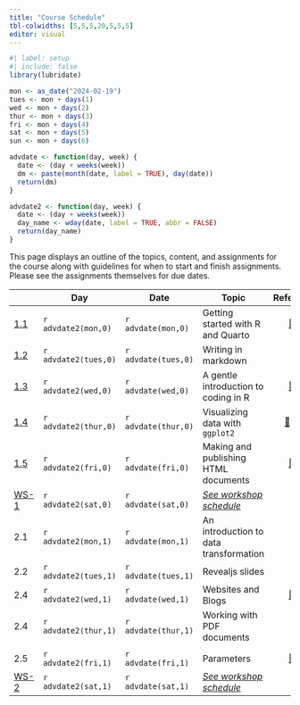```yaml
---
title: "Course Schedule"
tbl-colwidths: [5,5,5,20,5,5,5]
editor: visual
---
```


```r
#| label: setup
#| include: false
library(lubridate)

mon <- as_date("2024-02-19")
tues <- mon + days(1)
wed <- mon + days(2)
thur <- mon + days(3)
fri <- mon + days(4)
sat <- mon + days(5)
sun <- mon + days(6)

advdate <- function(day, week) {
  date <- (day + weeks(week))
  dm <- paste(month(date, label = TRUE), day(date))
  return(dm)  
}

advdate2 <- function(day, week) {
  date <- (day + weeks(week))
  day_name <- wday(date, label = TRUE, abbr = FALSE)
  return(day_name)
}
```

This page displays an outline of the topics, content, and assignments for the course along with guidelines for when to start and finish assignments. Please see the assignments themselves for due dates.

::: column-screen-inset-right
|                                             | Day                  | Date                | Topic                                                |                                                                                         Reference                                                                                         |                                                                                                                Videos                                                                                                                 |                                                       Assignments                                                        |
|---------|---------|---------|---------|:-------:|:---------------:|:-------:|
| [1.1](/modules/module-1.1.qmd "Module 1.1") | `r advdate2(mon,0)`  | `r advdate(mon,0)`  | Getting started with R and Quarto                    |            [📖](https://rstudio-education.github.io/hopr/starting.html "hopwr, Appendix A and B") [📖](https://quarto.org/docs/get-started/hello/rstudio.html "Hello, Quarto")            |                                               [🖥️](https://youtu.be/eimM6pNkYjE "Getting Started with R and RStudio") [🖥️](https://youtu.be/6QN9ZYURDFg "Getting Started with Quarto")                                                |                                                                                                                          |
| [1.2](/modules/module-1.2.qmd "Module 1.2") | `r advdate2(tues,0)` | `r advdate(tues,0)` | Writing in markdown                                  |                                                           [📖](https://www.markdownguide.org/getting-started/ "Markdown Guide")                                                           |                                                                           [🖥️](https://www.youtube.com/watch?v=bTVIMt3XllM "Learn Markdown in 30 Minutes!")                                                                           |                                                                                                                          |
| [1.3](/modules/module-1.3.qmd "Module 1.3") | `r advdate2(wed,0)`  | `r advdate(wed,0)`  | A gentle introduction to coding in R                 |                   [📖](https://rstudio-education.github.io/hopr/basics.html "hopwr, ch. 2") [📖](https://rstudio-education.github.io/hopr/packages.html "hopwr, ch. 3")                   | [🖥️](https://www.youtube.com/watch?v=hvFBDmT4bdY "Objects and Functions") [🖥️](https://youtu.be/9f2g7RN5N0I?si=WMsaGlhFC7Fx-ZNy "Using Data Frames") [🖥️](https://youtu.be/-wTcDqJWSzA?si=eFDLuxdElz5LmJlQ "How to Install Packages") |                                                                                                                          |
| [1.4](/modules/module-1.4.qmd "Module 1.4") | `r advdate2(thur,0)` | `r advdate(thur,0)` | Visualizing data with `ggplot2`                      | [📖](https://r4ds.hadley.nz/data-import "r4ds, ch. 7") [📖](https://r4ds.hadley.nz/data-visualize.html "r4ds, ch. 1") [📖](https://r4ds.hadley.nz/communication.html#labels "r4ds, 12.2") |                                                             [🖥️](https://youtu.be/QG1oDJPoIio "Make a Bar Chart") [🖥️](https://youtu.be/PnmQ2MFQpIc "Make a Line Chart")                                                              |                                                                                                                          |
| [1.5](/modules/module-1.5.qmd "Module 1.5") | `r advdate2(fri,0)`  | `r advdate(fri,0)`  | Making and publishing HTML documents                 |                 [📖](https://quarto.org/docs/output-formats/html-basics.html "HTML Basics") [📖](https://quarto.org/docs/output-formats/html-themes.html "HTML Theming")                  |                                                                      [🖥️](https://youtu.be/l-AQ4yAQXy0?si=-ow4C9H6nbMCki0c "Create and Publish HTML Documents")                                                                       |                                                                                                                          |
| [WS-1](/weeks/workshop-day1.html "Day 1")   | `r advdate2(sat,0)`  | `r advdate(sat,0)`  | [*See workshop schedule*](/weeks/workshop-day1.html) |                                                                                                                                                                                           |                                                                                                                                                                                                                                       |                            [🧮](/assignments/coding-assignment-1.html "Coding assignment 1")                             |
| 2.1                                         | `r advdate2(mon,1)`  | `r advdate(mon,1)`  | An introduction to data transformation               |                                                                 [📖](https://r4ds.hadley.nz/data-transform "r4ds, ch. 3")                                                                 |                                                                                [🖥️](https://youtu.be/ScQD47eJeAE "Transforming Data with dplyr Verbs")                                                                                |                                                                                                                          |
| 2.2                                         | `r advdate2(tues,1)` | `r advdate(tues,1)` | Revealjs slides                                      |                                                             [📖](https://quarto.org/docs/presentations/revealjs/ "Revealjs")                                                              |                                                                                 [🖥️](https://www.youtube.com/watch?v=SAi8-P49F2Y&t=854s "Slidecraft")                                                                                 |                                                                                                                          |
| 2.4                                         | `r advdate2(wed,1)`  | `r advdate(wed,1)`  | Websites and Blogs                                   |                          [📖](https://quarto.org/docs/websites/ "Creating a Website") [📖](https://quarto.org/docs/websites/website-blog.html "Creating a Blog")                          |                                                                      🖥️ [🖥️](https://youtu.be/t8qtcDyCRFA?si=Zbwd0Ydx5pIWrkMW "Create & Publish a Quarto Blog")                                                                       |                                                                                                                          |
| 2.4                                         | `r advdate2(thur,1)` | `r advdate(thur,1)` | Working with PDF documents                           |                                                         [📖](https://quarto.org/docs/output-formats/pdf-basics.html "PDF Basics")                                                         |                                                                                                                  🖥️                                                                                                                   |                                                                                                                          |
|                                             |                      |                     |                                                      |                                                                                                                                                                                           |                                                                                                                                                                                                                                       |                                                                                                                          |
| 2.5                                         | `r advdate2(fri,1)`  | `r advdate(fri,1)`  | Parameters                                           |          [📖](https://quarto.org/docs/computations/parameters.html "Parameters in Quarto") [📖](https://book.rwithoutstatistics.com/parameterized-reports-chapter "rwos, ch. 7")          |                                                                      [🖥️](https://www.youtube.com/watch?v=GAshEkcp7kQ "Learn How Parameterized Reporting Works")                                                                      |                                                                                                                          |
| [WS-2](/weeks/workshop-day2.html "Day 2")   | `r advdate2(sat,1)`  | `r advdate(sat,1)`  | [*See workshop schedule*](/weeks/workshop-day2.html) |                                                                                                                                                                                           |                                                                                                                                                                                                                                       | [🧮](/assignments/coding-assignment-2.html "Coding assignment 2") [✍️](/project/project-assignment.html "Final project") |
:::
